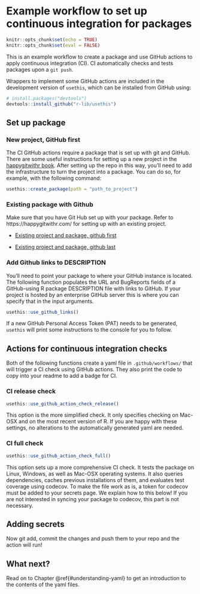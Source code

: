 

# Example workflow to set up continuous integration for packages {#packageci}

```r
knitr::opts_chunk$set(echo = TRUE)
knitr::opts_chunk$set(eval = FALSE)
```

This is an example workflow to create a package and use GitHub actions to apply continuous integration (CI). 
CI automatically checks and tests packages upon a `git push`.

Wrappers to implement some GitHub actions are included in the development version of `usethis`, which can be installed from GitHub using:

```r
# install.packages("devtools")
devtools::install_github("r-lib/usethis")
```

## Set up package 

### New project, GitHub first

The CI GitHub actions require a package that is set up with git and GitHub. 
There are some useful instructions for setting up a new project in the [happygitwithr book](https://happygitwithr.com/new-GitHub-first.html#new-GitHub-first). 
After setting up the repo in this way, you'll need to add the infrastructure to turn the project into a package. 
You can do so, for example, with the following command:

```r
usethis::create_package(path = "path_to_project")
```

### Existing package with Github

Make sure that you have Git Hub set up with your package. Refer to https://happygitwithr.com/ for setting up with an existing project.

- [Existing project and package, github first](https://happygitwithr.com/existing-github-first.html#existing-github-first)

- [Existing project and package, github last](https://happygitwithr.com/existing-github-last.html#existing-github-last)

### Add Github links to DESCRIPTION

You'll need to point your package to where your GitHub instance is located. 
The following function populates the URL and BugReports fields of a GitHub-using R package DESCRIPTION file with links to GitHub. 
If your project is hosted by an enterprise GitHub server this is where you can specify that in the input arguments. 

```r
usethis::use_github_links()
```

If a new GitHub Personal Access Token (PAT) needs to be generated, `usethis` will print some instructions to the console for you to follow. 

## Actions for continuous integration checks

Both of the following functions create a yaml file in `.github/workflows/` that will trigger a CI check using GitHub actions. 
They also print the code to copy into your readme to add a badge for CI.

### CI release check

```r
usethis::use_github_action_check_release()
```

This option is the more simplified check. It only specifies checking on Mac-OSX and on the most recent version of R. 
If you are happy with these settings, no alterations to the automatically generated yaml are needed. 

### CI full check

```r
usethis::use_github_action_check_full()
```

This option sets up a more comprehensive CI check. 
It tests the package on Linux, Windows, as well as Mac-OSX operating systems. 
It also queries dependencies, caches previous installations of them, and evaluates test coverage using codecov. 
To make the file work as is, a token for codecov must be added to your secrets page. 
We explain how to this below!
If you are not interested in syncing your package to codecov, this part is not necessary. 

## Adding secrets




Now git add, commit the changes and push them to your repo and the action will run! 

## What next?

Read on to Chapter \@ref{#understanding-yaml} to get an introduction to the contents of the yaml files. 
